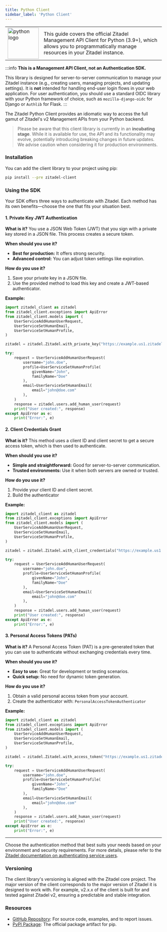 ```yaml
---
title: Python Client
sidebar_label: 'Python Client'
---
```


<table>
	<tr>
		<td width="100px">
			<img width="100px" src="/docs/img/tech/python.svg" alt="python logo"/>
		</td>
		<td>
			This guide covers the official Zitadel Management API Client for Python (3.9+), which allows you to programmatically manage resources in your Zitadel instance.
		</td>
	</tr>
</table>

:::info
**This is a Management API Client, not an Authentication SDK.**

This library is designed for server-to-server communication to manage your Zitadel instance (e.g., creating users, managing projects, and updating settings). It is **not** intended for handling end-user login flows in your web application. For user authentication, you should use a standard OIDC library with your Python framework of choice, such as `mozilla-django-oidc` for Django or `Authlib` for Flask.
:::

The Zitadel Python Client provides an idiomatic way to access the full gamut of Zitadel's v2 Management APIs from your Python backend.

> Please be aware that this client library is currently in an **incubating stage**.
While it is available for use, the API and its functionality may evolve, potentially introducing
breaking changes in future updates. We advise caution when considering it for production environments.

### Installation

You can add the client library to your project using pip:

```bash
pip install --pre zitadel-client
```

### Using the SDK

Your SDK offers three ways to authenticate with Zitadel. Each method has its
own benefits—choose the one that fits your situation best.

#### 1. Private Key JWT Authentication

**What is it?**
You use a JSON Web Token (JWT) that you sign with a private key stored in a
JSON file. This process creates a secure token.

**When should you use it?**

- **Best for production:** It offers strong security.
- **Advanced control:** You can adjust token settings like expiration.

**How do you use it?**

1. Save your private key in a JSON file.
2. Use the provided method to load this key and create a JWT-based
authenticator.

**Example:**

```python
import zitadel_client as zitadel
from zitadel_client.exceptions import ApiError
from zitadel_client.models import (
    UserServiceAddHumanUserRequest,
    UserServiceSetHumanEmail,
    UserServiceSetHumanProfile,
)

zitadel = zitadel.Zitadel.with_private_key("https://example.us1.zitadel.cloud", "path/to/jwt-key.json")

try:
    request = UserServiceAddHumanUserRequest(
        username="john.doe",
        profile=UserServiceSetHumanProfile(
            givenName="John",
            familyName="Doe"
        ),
        email=UserServiceSetHumanEmail(
            email="john@doe.com"
        ),
    )
    response = zitadel.users.add_human_user(request)
    print("User created:", response)
except ApiError as e:
    print("Error:", e)
```

#### 2. Client Credentials Grant

**What is it?**
This method uses a client ID and client secret to get a secure access token,
which is then used to authenticate.

**When should you use it?**

- **Simple and straightforward:** Good for server-to-server communication.
- **Trusted environments:** Use it when both servers are owned or trusted.

**How do you use it?**

1. Provide your client ID and client secret.
2. Build the authenticator

**Example:**

```python
import zitadel_client as zitadel
from zitadel_client.exceptions import ApiError
from zitadel_client.models import (
    UserServiceAddHumanUserRequest,
    UserServiceSetHumanEmail,
    UserServiceSetHumanProfile,
)

zitadel = zitadel.Zitadel.with_client_credentials("https://example.us1.zitadel.cloud", "id", "secret")

try:
    request = UserServiceAddHumanUserRequest(
        username="john.doe",
        profile=UserServiceSetHumanProfile(
            givenName="John",
            familyName="Doe"
        ),
        email=UserServiceSetHumanEmail(
            email="john@doe.com"
        ),
    )
    response = zitadel.users.add_human_user(request)
    print("User created:", response)
except ApiError as e:
    print("Error:", e)
```

#### 3. Personal Access Tokens (PATs)

**What is it?**
A Personal Access Token (PAT) is a pre-generated token that you can use to
authenticate without exchanging credentials every time.

**When should you use it?**

- **Easy to use:** Great for development or testing scenarios.
- **Quick setup:** No need for dynamic token generation.

**How do you use it?**

1. Obtain a valid personal access token from your account.
2. Create the authenticator with: `PersonalAccessTokenAuthenticator`

**Example:**

```python
import zitadel_client as zitadel
from zitadel_client.exceptions import ApiError
from zitadel_client.models import (
    UserServiceAddHumanUserRequest,
    UserServiceSetHumanEmail,
    UserServiceSetHumanProfile,
)

zitadel = zitadel.Zitadel.with_access_token("https://example.us1.zitadel.cloud", "token")

try:
    request = UserServiceAddHumanUserRequest(
        username="john.doe",
        profile=UserServiceSetHumanProfile(
            givenName="John",
            familyName="Doe"
        ),
        email=UserServiceSetHumanEmail(
            email="john@doe.com"
        ),
    )
    response = zitadel.users.add_human_user(request)
    print("User created:", response)
except ApiError as e:
    print("Error:", e)
```

---

Choose the authentication method that best suits your needs based on your
environment and security requirements. For more details, please refer to the
[Zitadel documentation on authenticating service users](https://zitadel.com/docs/guides/integrate/service-users/authenticate-service-users).

### Versioning

The client library's versioning is aligned with the Zitadel core project. The major version of the
client corresponds to the major version of Zitadel it is designed to work with. For example,
v2.x.x of the client is built for and tested against Zitadel v2, ensuring a predictable and stable integration.

### Resources

- [GitHub Repository](https://github.com/zitadel/client-python): For source code, examples, and to report issues.
- [PyPI Package](https://pypi.org/project/zitadel-client): The official package artifact for pip.

